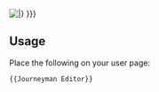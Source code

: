 [[File:JourneymanEditor.jpg|{{{size|frame}}}|{{{caption|This user is a '''[[Service awards#Journeyman_Editor|Journeyman Editor]]''' and is entitled to display this '''Service Badge'''.<br>Edits: {{Special:Editcount/{{PAGENAME}}}} }}}]]<noinclude>

{{clear}}
==Usage==
Place the following on your user page:
<pre>{{Journeyman Editor}}</pre>
</noinclude>